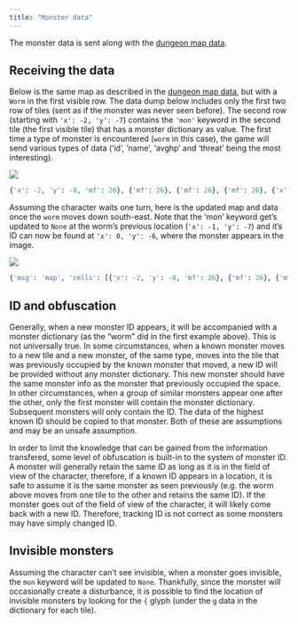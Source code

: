 ```yaml
---
title: "Monster data"
---
```


The monster data is sent along with the [dungeon map data](map.qmd).

## Receiving the data

Below is the same map as described in the [dungeon map data](map.qmd), but with a `Worm` in the first visible row. The data dump below includes only the first two row of tiles (sent as if the monster was never seen before). The second row (starting with `'x': -2, 'y': -7`) contains the `'mon'` keyword in the second tile (the first visible tile) that has a monster dictionary as value. The first time a type of monster is encountered (`worm` in this case), the game will send various types of data ('id', 'name', 'avghp' and 'threat' being the most interesting). 

![](images/monsters/map_monster_1.JPG)

```python
{'x': -2, 'y': -8, 'mf': 26}, {'mf': 26}, {'mf': 26}, {'mf': 26}, {'x': -2, 'y': -7, 'mf': 26}, {'f': 33, 'mon': {'id': 1, 'name': 'worm', 'plural': 'worms', 'type': 54, 'typedata': {'avghp': 18}, 'att': 0, 'btype': 54, 'threat': 2}, 'mf': 1, 'g': 'w', 'col': 12, 't': {'fg': 5116, 'bg': 4, 'doll': [[5116, 32]], 'mcache': None}}, {'f': 33, 'mf': 1, 'g': '.', 'col': 7, 't': {'bg': 6, 'ov': [2267]}}, {'f': 7, 'mf': 2, 'g': '#', 'col': 6, 't': {'bg': 980}}, {'mf': 26}
```

Assuming the character waits one turn, here is the updated map and data once the `worm` moves down south-east. Note that the 'mon' keyword get's updated to `None` at the worm's previous location (`'x': -1, 'y': -7`) and it's ID can now be found at `'x': 0, 'y': -6`, where the monster appears in the image.

![](images/monsters/map_monster_2.JPG)

```python
{'msg': 'map', 'cells': [{'x': -2, 'y': -8, 'mf': 26}, {'mf': 26}, {'mf': 26}, {'mf': 26}, {'x': -2, 'y': -7, 'mf': 26}, {'mon': None, 'g': '.', 'col': 7, 't': {'fg': 0, 'doll': None, 'mcache': None}}, {'x': 2, 'y': -7, 'mf': 26}, {'x': 0, 'y': -6, 'mon': {'id': 1}, 'g': 'w', 'col': 12, 't': {'fg': 5116, 'doll': [[5116, 32]], 'mcache': None}}, {'x': 2, 'y': -6, 'mf': 26}, {'x': -4, 'y': -5, 'mf': 26}, {'x': 2, 'y': -5, 'mf': 26}, {'x': -4, 'y': -4, 'mf': 26}, {'x': 2, 'y': -4, 'mf': 26}]}
```

## ID and obfuscation

Generally, when a new monster ID appears, it will be accompanied with a monster dictionary (as the "worm" did in the first example above). This is not universally true. In some circumstances, when a known monster moves to a new tile and a new monster, of the same type, moves into the tile that was previously occupied by the known monster that moved, a new ID will be provided without any monster dictionary. This new monster should have the same monster info as the monster that previously occupied the space. In other circumstances, when a group of similar monsters appear one after the other, only the first monster will contain the monster dictionary. Subsequent monsters will only contain the ID. The data of the highest known ID should be copied to that monster. Both of these are assumptions and may be an unsafe assumption.

In order to limit the knowledge that can be gained from the information transfered, some level of obfuscation is built-in to the system of monster ID. A monster will generally retain the same ID as long as it is in the field of view of the character, therefore, if a known ID appears in a location, it is safe to assume it is the same monster as seen previously (e.g. the worm above moves from one tile to the other and retains the same ID). If the monster goes out of the field of view of the character, it will likely come back with a new ID. Therefore, tracking ID is not correct as some monsters may have simply changed ID.

## Invisible monsters

Assuming the character can't see invisible, when a monster goes invisible, the `mon` keyword will be updated to `None`. Thankfully, since the monster will occasionally create a disturbance, it is possible to find the location of invisible monsters by looking for the `{` glyph (under the `g` data in the dictionary for each tile).